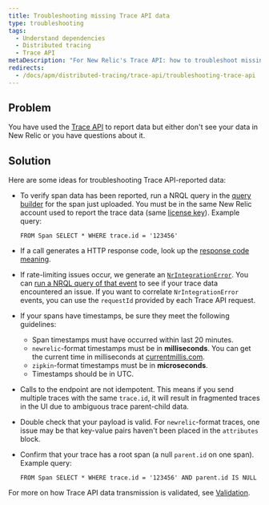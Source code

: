 ```yaml
---
title: Troubleshooting missing Trace API data
type: troubleshooting
tags:
  - Understand dependencies
  - Distributed tracing
  - Trace API
metaDescription: "For New Relic's Trace API: how to troubleshoot missing trace data."
redirects:
  - /docs/apm/distributed-tracing/trace-api/troubleshooting-trace-api
---
```


## Problem

You have used the [Trace API](/docs/apm/distributed-tracing/trace-api/introduction-new-relic-trace-api) to report data but either don't see your data in New Relic or you have questions about it.

## Solution

Here are some ideas for troubleshooting Trace API-reported data:

* To verify span data has been reported, run a NRQL query in the [query builder](https://one.newrelic.com/launcher/nr1-core.home#pane=eyJuZXJkbGV0SWQiOiJucjEtY29yZS5zZWFyY2gtcm9vdCJ9&overlay=eyJvdmVybGF5SWQiOiJ3YW5kYS1kYXRhLWV4cGxvcmF0aW9uLm5ycWwtZWRpdG9yIiwibmVyZGxldElkIjoid2FuZGEtZGF0YS1leHBsb3JhdGlvbi5kYXRhLWV4cGxvcmVyIiwiaW5pdGlhbEFjdGl2ZUludGVyZmFjZSI6Im5ycWxFZGl0b3IiLCJpbml0aWFsQWNjb3VudElkIjoxfQ==) for the span just uploaded. You must be in the same New Relic account used to report the trace data (same [license key](/docs/accounts/install-new-relic/account-setup/license-key)). Example query:

  ```
  FROM Span SELECT * WHERE trace.id = '123456'
  ```
* If a call generates a HTTP response code, look up the [response code meaning](/docs/understand-dependencies/distributed-tracing/trace-api/trace-api-general-requirements-limits#status-codes).
* If rate-limiting issues occur, we generate an [`NrIntegrationError`](/docs/telemetry-data-platform/manage-data/nrintegrationerror). You can [run a NRQL query of that event](https://one.newrelic.com/launcher/nr1-core.home?pane=eyJuZXJkbGV0SWQiOiJucjEtY29yZS5ob21lLXNjcmVlbiJ9&overlay=eyJuZXJkbGV0SWQiOiJ3YW5kYS1kYXRhLWV4cGxvcmF0aW9uLmRhdGEtZXhwbG9yZXIiLCJpbml0aWFsQWN0aXZlSW50ZXJmYWNlIjoibnJxbEVkaXRvciIsImluaXRpYWxBY2NvdW50SWQiOjI0NTkxMTUsImluaXRpYWxOcnFsVmFsdWUiOiIiLCJpbml0aWFsUXVlcmllcyI6W3siYWNjb3VudElkIjoyNDU5MTE1LCJucnFsIjoiRlJPTSBOckludGVncmF0aW9uRXJyb3Igc2VsZWN0ICogIn1dLCJpbml0aWFsQ2hhcnRTZXR0aW5ncyI6eyJjaGFydFR5cGUiOiJDSEFSVF9UQUJMRSJ9fQ==) to see if your trace data encountered an issue. If you want to correlate `NrIntegrationError` events, you can use the `requestId` provided by each Trace API request.
* If your spans have timestamps, be sure they meet the following guidelines:
  * Span timestamps must have occurred within last 20 minutes.
  * `newrelic`-format timestamps must be in **milliseconds**. You can get the current time in milliseconds at [currentmillis.com](https://currentmillis.com).
  * `zipkin`-format timestamps must be in **microseconds**.
  * Timestamps should be in UTC.
* Calls to the endpoint are not idempotent. This means if you send multiple traces with the same `trace.id`, it will result in fragmented traces in the UI due to ambiguous trace parent-child data.
* Double check that your payload is valid. For `newrelic`-format traces, one issue may be that key-value pairs haven't been placed in the `attributes` block.
* Confirm that your trace has a root span (a null `parent.id` on one span). Example query:

  ```
  FROM Span SELECT * WHERE trace.id = '123456' AND parent.id IS NULL
  ```

For more on how Trace API data transmission is validated, see [Validation](/docs/apm/distributed-tracing/trace-api/trace-api-endpoint-requirements-limits#response-validation).
